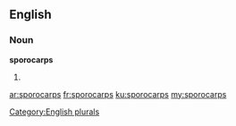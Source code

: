 ==English==

===Noun===
'''sporocarps'''

# {{plural of|sporocarp}}

[[Category:English plurals]]

[[ar:sporocarps]]
[[fr:sporocarps]]
[[ku:sporocarps]]
[[my:sporocarps]]